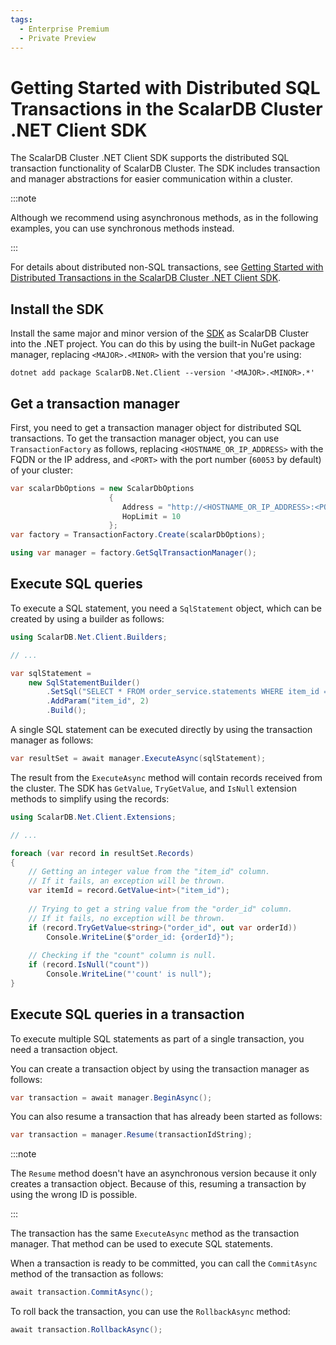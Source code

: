 ```yaml
---
tags:
  - Enterprise Premium
  - Private Preview
---
```


# Getting Started with Distributed SQL Transactions in the ScalarDB Cluster .NET Client SDK

The ScalarDB Cluster .NET Client SDK supports the distributed SQL transaction functionality of ScalarDB Cluster. The SDK includes transaction and manager abstractions for easier communication within a cluster.

:::note

Although we recommend using asynchronous methods, as in the following examples, you can use synchronous methods instead.

:::

For details about distributed non-SQL transactions, see [Getting Started with Distributed Transactions in the ScalarDB Cluster .NET Client SDK](getting-started-with-distributed-transactions.mdx).

## Install the SDK

Install the same major and minor version of the [SDK](https://www.nuget.org/packages/ScalarDB.Net.Client) as ScalarDB Cluster into the .NET project. You can do this by using the built-in NuGet package manager, replacing `<MAJOR>.<MINOR>` with the version that you're using:

```console
dotnet add package ScalarDB.Net.Client --version '<MAJOR>.<MINOR>.*'
```

## Get a transaction manager

First, you need to get a transaction manager object for distributed SQL transactions. To get the transaction manager object, you can use `TransactionFactory` as follows, replacing `<HOSTNAME_OR_IP_ADDRESS>` with the FQDN or the IP address, and `<PORT>` with the port number (`60053` by default) of your cluster:

```c#
var scalarDbOptions = new ScalarDbOptions
                      {
                         Address = "http://<HOSTNAME_OR_IP_ADDRESS>:<PORT>",
                         HopLimit = 10
                      };
var factory = TransactionFactory.Create(scalarDbOptions);

using var manager = factory.GetSqlTransactionManager();
```

## Execute SQL queries

To execute a SQL statement, you need a `SqlStatement` object, which can be created by using a builder as follows:

```c#
using ScalarDB.Net.Client.Builders;

// ...

var sqlStatement =
    new SqlStatementBuilder()
        .SetSql("SELECT * FROM order_service.statements WHERE item_id = :item_id")
        .AddParam("item_id", 2)
        .Build();
```

A single SQL statement can be executed directly by using the transaction manager as follows:

```c#
var resultSet = await manager.ExecuteAsync(sqlStatement);
```

The result from the `ExecuteAsync` method will contain records received from the cluster. The SDK has `GetValue`, `TryGetValue`, and `IsNull` extension methods to simplify using the records:

```c#
using ScalarDB.Net.Client.Extensions;

// ...

foreach (var record in resultSet.Records)
{
    // Getting an integer value from the "item_id" column.
    // If it fails, an exception will be thrown.
    var itemId = record.GetValue<int>("item_id");
            
    // Trying to get a string value from the "order_id" column.
    // If it fails, no exception will be thrown.
    if (record.TryGetValue<string>("order_id", out var orderId))
        Console.WriteLine($"order_id: {orderId}");
            
    // Checking if the "count" column is null.
    if (record.IsNull("count"))
        Console.WriteLine("'count' is null");
}
```

## Execute SQL queries in a transaction

To execute multiple SQL statements as part of a single transaction, you need a transaction object.

You can create a transaction object by using the transaction manager as follows:

```c#
var transaction = await manager.BeginAsync();
```

You can also resume a transaction that has already been started as follows:

```c#
var transaction = manager.Resume(transactionIdString);
```

:::note

The `Resume` method doesn't have an asynchronous version because it only creates a transaction object. Because of this, resuming a transaction by using the wrong ID is possible.

:::

The transaction has the same `ExecuteAsync` method as the transaction manager. That method can be used to execute SQL statements.

When a transaction is ready to be committed, you can call the `CommitAsync` method of the transaction as follows:

```c#
await transaction.CommitAsync();
```

To roll back the transaction, you can use the `RollbackAsync` method:

```c#
await transaction.RollbackAsync();
```
